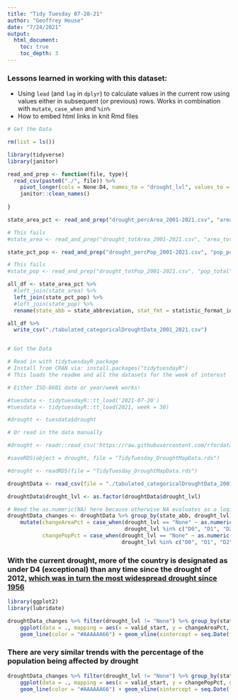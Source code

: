 ```yaml
---
title: "Tidy Tuesday 07-20-21"
author: "Geoffrey House"
date: "7/24/2021"
output:
  html_document:
    toc: true
    toc_depth: 3
---
```


### Lessons learned in working with this dataset:
* Using `lead` (and `lag` in `dplyr`) to calculate values in the current row using values either in subsequent (or previous) rows. Works in combination with `mutate`, `case_when` and `%in%`
* How to embed html links in knit Rmd files

```r
# Get the Data

rm(list = ls())

library(tidyverse)
library(janitor)

read_and_prep <- function(file, type){
  read_csv(paste0("./", file)) %>% 
    pivot_longer(cols = None:D4, names_to = "drought_lvl", values_to = type) %>% 
    janitor::clean_names()
  
}

state_area_pct <- read_and_prep("drought_percArea_2001-2021.csv", "area_pct")

# This fails
#state_area <- read_and_prep("drought_totArea_2001-2021.csv", "area_total")

state_pct_pop <- read_and_prep("drought_percPop_2001-2021.csv", "pop_pct")

# This fails
#state_pop <- read_and_prep("drought_totPop_2001-2021.csv", "pop_total")

all_df <- state_area_pct %>% 
  #left_join(state_area) %>% 
  left_join(state_pct_pop) %>% 
  #left_join(state_pop) %>% 
  rename(state_abb = state_abbreviation, stat_fmt = statistic_format_id)

all_df %>% 
  write_csv("./tabulated_categoricalDroughtData_2001_2021.csv")


# Get the Data

# Read in with tidytuesdayR package 
# Install from CRAN via: install.packages("tidytuesdayR")
# This loads the readme and all the datasets for the week of interest

# Either ISO-8601 date or year/week works!

#tuesdata <- tidytuesdayR::tt_load('2021-07-20')
#tuesdata <- tidytuesdayR::tt_load(2021, week = 30)

#drought <- tuesdata$drought

# Or read in the data manually

#drought <- readr::read_csv('https://raw.githubusercontent.com/rfordatascience/tidytuesday/master/data/2021/2021-07-20/drought.csv')

#saveRDS(object = drought, file = "TidyTuesday_DroughtMapData.rds")

#drought <- readRDS(file = "TidyTuesday_DroughtMapData.rds")

```



```r

droughtData <- read_csv(file = "./tabulated_categoricalDroughtData_2001_2021.csv")

```

```r

droughtData$drought_lvl <- as.factor(droughtData$drought_lvl)

# Need the as.numeric(NA) here because otherwise NA evaluates as a logical, not numeric, which is what's required for the other entries in the vector of the case_when.
droughtData_changes <- droughtData %>% group_by(state_abb, drought_lvl) %>%
    mutate(changeAreaPct = case_when(drought_lvl == "None" ~ as.numeric(NA),
                                     drought_lvl %in% c("D0", "D1", "D2", "D3","D4") ~ area_pct - lag(x = area_pct, n = 1, order_by = map_date)),
           changePopPct = case_when(drought_lvl == "None" ~ as.numeric(NA),
                                    drought_lvl %in% c("D0", "D1", "D2", "D3", "D4") ~ pop_pct - lag(x = pop_pct, n = 1, order_by = map_date)))


```

### With the current drought, more of the country is designated as under D4 (exceptional) than any time since the drought of 2012, [which was in turn the most widespread drought since 1956](https://www.ncdc.noaa.gov/sotc/drought/201206)

```r

library(ggplot2)
library(lubridate)

droughtData_changes %>% filter(drought_lvl != "None") %>% group_by(state_abb) %>%
    ggplot(data = ., mapping = aes(x = valid_start, y = changeAreaPct, group = state_abb)) + 
    geom_line(color = "#AAAAAA66") + geom_vline(xintercept = seq.Date(from = mdy("01-01-2000"), to = mdy("01-01-2022"), by = "years"), color = "#0000FF99") + theme_classic() + ggtitle("Drought severity for all states (1 gray line per state)") + xlab("Year") + ylab("Change in percentage of area \nwith this drought severity") + theme(axis.text.x=element_text(angle = -90, vjust = 0.5)) + facet_wrap(~drought_lvl, ncol = 1)

```

### There are very similar trends with the percentage of the population being affected by drought

```r

droughtData_changes %>% filter(drought_lvl != "None") %>% group_by(state_abb) %>%
    ggplot(data = ., mapping = aes(x = valid_start, y = changePopPct, group = state_abb)) + 
    geom_line(color = "#AAAAAA66") + geom_vline(xintercept = seq.Date(from = mdy("01-01-2000"), to = mdy("01-01-2022"), by = "years"), color = "#0000FF99") + theme_classic() + ggtitle("Drought severity for all states (1 gray line per state)") + xlab("Year") + ylab("Change in percentage of population affected \nwith this drought severity") + theme(axis.text.x=element_text(angle = -90, vjust = 0.5)) + facet_wrap(~drought_lvl, ncol = 1)

```

